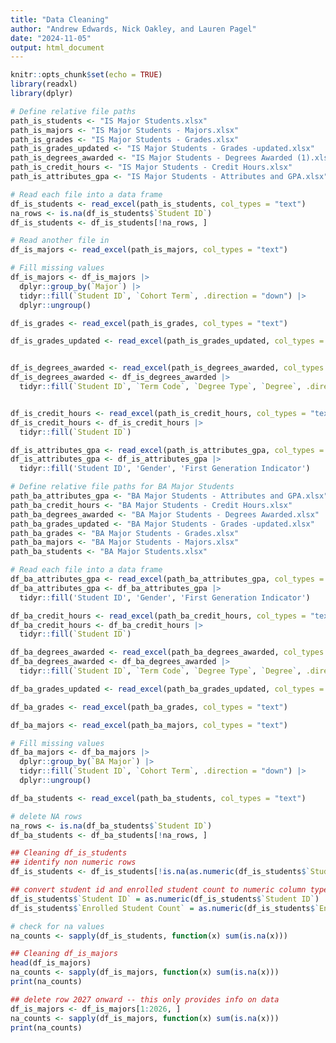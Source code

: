 ```yaml
---
title: "Data Cleaning"
author: "Andrew Edwards, Nick Oakley, and Lauren Pagel"
date: "2024-11-05"
output: html_document
---
```


```r
knitr::opts_chunk$set(echo = TRUE)
library(readxl)
library(dplyr)
```



```r
# Define relative file paths
path_is_students <- "IS Major Students.xlsx"
path_is_majors <- "IS Major Students - Majors.xlsx"
path_is_grades <- "IS Major Students - Grades.xlsx"
path_is_grades_updated <- "IS Major Students - Grades -updated.xlsx"
path_is_degrees_awarded <- "IS Major Students - Degrees Awarded (1).xlsx"
path_is_credit_hours <- "IS Major Students - Credit Hours.xlsx"
path_is_attributes_gpa <- "IS Major Students - Attributes and GPA.xlsx"

# Read each file into a data frame
df_is_students <- read_excel(path_is_students, col_types = "text")
na_rows <- is.na(df_is_students$`Student ID`)
df_is_students <- df_is_students[!na_rows, ]

# Read another file in
df_is_majors <- read_excel(path_is_majors, col_types = "text")

# Fill missing values
df_is_majors <- df_is_majors |>
  dplyr::group_by(`Major`) |>
  tidyr::fill(`Student ID`, `Cohort Term`, .direction = "down") |>
  dplyr::ungroup()

df_is_grades <- read_excel(path_is_grades, col_types = "text")

df_is_grades_updated <- read_excel(path_is_grades_updated, col_types = "text")


df_is_degrees_awarded <- read_excel(path_is_degrees_awarded, col_types = "text")
df_is_degrees_awarded <- df_is_degrees_awarded |>
  tidyr::fill(`Student ID`, `Term Code`, `Degree Type`, `Degree`, .direction = "down")


df_is_credit_hours <- read_excel(path_is_credit_hours, col_types = "text")
df_is_credit_hours <- df_is_credit_hours |>
  tidyr::fill(`Student ID`)

df_is_attributes_gpa <- read_excel(path_is_attributes_gpa, col_types = "text")
df_is_attributes_gpa <- df_is_attributes_gpa |>
  tidyr::fill('Student ID', 'Gender', 'First Generation Indicator')
```

```r
# Define relative file paths for BA Major Students
path_ba_attributes_gpa <- "BA Major Students - Attributes and GPA.xlsx"
path_ba_credit_hours <- "BA Major Students - Credit Hours.xlsx"
path_ba_degrees_awarded <- "BA Major Students - Degrees Awarded.xlsx"
path_ba_grades_updated <- "BA Major Students - Grades -updated.xlsx"
path_ba_grades <- "BA Major Students - Grades.xlsx"
path_ba_majors <- "BA Major Students - Majors.xlsx"
path_ba_students <- "BA Major Students.xlsx"

# Read each file into a data frame
df_ba_attributes_gpa <- read_excel(path_ba_attributes_gpa, col_types = "text")
df_ba_attributes_gpa <- df_ba_attributes_gpa |>
  tidyr::fill('Student ID', 'Gender', 'First Generation Indicator')

df_ba_credit_hours <- read_excel(path_ba_credit_hours, col_types = "text")
df_ba_credit_hours <- df_ba_credit_hours |>
  tidyr::fill(`Student ID`)

df_ba_degrees_awarded <- read_excel(path_ba_degrees_awarded, col_types = "text")
df_ba_degrees_awarded <- df_ba_degrees_awarded |>
  tidyr::fill(`Student ID`, `Term Code`, `Degree Type`, `Degree`, .direction = "down")

df_ba_grades_updated <- read_excel(path_ba_grades_updated, col_types = "text")

df_ba_grades <- read_excel(path_ba_grades, col_types = "text")

df_ba_majors <- read_excel(path_ba_majors, col_types = "text")

# Fill missing values
df_ba_majors <- df_ba_majors |>
  dplyr::group_by(`BA Major`) |>
  tidyr::fill(`Student ID`, `Cohort Term`, .direction = "down") |>
  dplyr::ungroup()

df_ba_students <- read_excel(path_ba_students, col_types = "text")

# delete NA rows
na_rows <- is.na(df_ba_students$`Student ID`)
df_ba_students <- df_ba_students[!na_rows, ]

```

```r
## Cleaning df_is_students
## identify non numeric rows
df_is_students <- df_is_students[!is.na(as.numeric(df_is_students$`Student ID`)), ]

## convert student id and enrolled student count to numeric column type
df_is_students$`Student ID` = as.numeric(df_is_students$`Student ID`)
df_is_students$`Enrolled Student Count` = as.numeric(df_is_students$`Enrolled Student Count`)

# check for na values
na_counts <- sapply(df_is_students, function(x) sum(is.na(x)))

## Cleaning df_is_majors
head(df_is_majors)
na_counts <- sapply(df_is_majors, function(x) sum(is.na(x)))
print(na_counts)

## delete row 2027 onward -- this only provides info on data
df_is_majors <- df_is_majors[1:2026, ]
na_counts <- sapply(df_is_majors, function(x) sum(is.na(x)))
print(na_counts)
```


